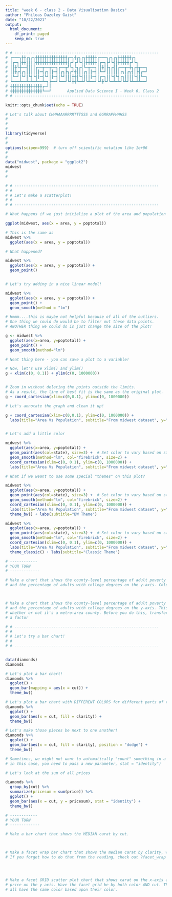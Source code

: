 ```yaml
---
title: "week 6 - class 2 - Data Visualisation Basics"
author: "Phileas Dazeley Gaist"
date: "10/22/2021"
output: 
  html_document:
    df_print: paged
    keep_md: true
---
```


```r
# # ---------------------------------------------------------------
# ┏━━━┓╋╋┏┓┏┓╋╋╋╋╋╋╋╋╋╋╋╋╋╋┏━┓╋┏┓┏┓╋╋╋╋╋┏━━━┓┏┓┏┓╋╋╋╋╋╋┏┓
# ┃┏━┓┃╋╋┃┃┃┃╋╋╋╋╋╋╋╋╋╋╋╋╋╋┃┏┛┏┛┗┫┃╋╋╋╋╋┃┏━┓┣┛┗┫┃╋╋╋╋╋┏┛┗┓
# ┃┃╋┗╋━━┫┃┃┃┏━━┳━━┳━━┓┏━━┳┛┗┓┗┓┏┫┗━┳━━┓┃┃╋┃┣┓┏┫┃┏━━┳━╋┓┏╋┳━━┓
# ┃┃╋┏┫┏┓┃┃┃┃┃┃━┫┏┓┃┃━┫┃┏┓┣┓┏┛╋┃┃┃┏┓┃┃━┫┃┗━┛┃┃┃┃┃┃┏┓┃┏┓┫┃┣┫┏━┛
# ┃┗━┛┃┗┛┃┗┫┗┫┃━┫┗┛┃┃━┫┃┗┛┃┃┃╋╋┃┗┫┃┃┃┃━┫┃┏━┓┃┃┗┫┗┫┏┓┃┃┃┃┗┫┃┗━┓
# ┗━━━┻━━┻━┻━┻━━┻━┓┣━━┛┗━━┛┗┛╋╋┗━┻┛┗┻━━┛┗┛╋┗┛┗━┻━┻┛┗┻┛┗┻━┻┻━━┛
# ╋╋╋╋╋╋╋╋╋╋╋╋╋╋┏━┛┃
# ╋╋╋╋╋╋╋╋╋╋╋╋╋╋┗━━┛       Applied Data Science I - Week 6, Class 2
# # ---------------------------------------------------------------
```

```r
knitr::opts_chunk$set(echo = TRUE)
```

```r
# Let's talk about CHHHAAARRRRTTTSSS and GGRRAPPHHHSS
#
#
#
library(tidyverse)
#
#
options(scipen=999)  # turn off scientific notation like 1e+06
#
#
data("midwest", package = "ggplot2") 
midwest
#
#
```


```r
# # ---------------------------------------------------------------
# # 
# # Let's make a scatterplot! 
# # 
# # ---------------------------------------------------------------

# What happens if we just initialize a plot of the area and population totals of midwestern counties

ggplot(midwest, aes(x = area, y = poptotal))

# This is the same as 
midwest %>% 
  ggplot(aes(x = area, y = poptotal))

# What happened? 

midwest %>% 
  ggplot(aes(x = area, y = poptotal)) + 
  geom_point()


# Let's try adding in a nice linear model! 

midwest %>% 
  ggplot(aes(x = area, y = poptotal)) + 
  geom_point() + 
  geom_smooth(method = "lm")

# Hmmm....this is maybe not helpful because of all of the outliers. 
# One thing we could do would be to filter out these data points. 
# ANOTHER thing we could do is just change the size of the plot! 

g <- midwest %>% 
  ggplot(aes(x=area, y=poptotal)) + 
  geom_point() + 
  geom_smooth(method="lm")

# Neat thing here - you can save a plot to a variable! 

# Now, let's use xlim() and ylim() 
g + xlim(c(0, 0.1)) + ylim(c(0, 1000000)) 


# Zoom in without deleting the points outside the limits. 
# As a result, the line of best fit is the same as the original plot.
g + coord_cartesian(xlim=c(0,0.1), ylim=c(0, 1000000))

# Let's annotate the graph and clean it up! 

g + coord_cartesian(xlim=c(0,0.1), ylim=c(0, 1000000)) + 
  labs(title="Area Vs Population", subtitle="From midwest dataset", y="Population", x="Area", caption="Midwest Demographics")


# Let's add a little color

midwest %>% 
  ggplot(aes(x=area, y=poptotal)) + 
  geom_point(aes(col=state), size=3) +  # Set color to vary based on state categories.
  geom_smooth(method="lm", col="firebrick", size=2) + 
  coord_cartesian(xlim=c(0, 0.1), ylim=c(0, 1000000)) + 
  labs(title="Area Vs Population", subtitle="From midwest dataset", y="Population", x="Area", caption="Midwest Demographics")

# What if we weant to use some special "themes" on this plot? 

midwest %>% 
  ggplot(aes(x=area, y=poptotal)) + 
  geom_point(aes(col=state), size=3) +  # Set color to vary based on state categories.
  geom_smooth(method="lm", col="firebrick", size=2) + 
  coord_cartesian(xlim=c(0, 0.1), ylim=c(0, 1000000)) + 
  labs(title="Area Vs Population", subtitle="From midwest dataset", y="Population", x="Area", caption="Midwest Demographics") + 
  theme_bw() + labs(subtitle="BW Theme")

midwest %>% 
  ggplot(aes(x=area, y=poptotal)) + 
  geom_point(aes(col=state), size=3) +  # Set color to vary based on state categories.
  geom_smooth(method="lm", col="firebrick", size=2) + 
  coord_cartesian(xlim=c(0, 0.1), ylim=c(0, 1000000)) + 
  labs(title="Area Vs Population", subtitle="From midwest dataset", y="Population", x="Area", caption="Midwest Demographics") + 
  theme_classic() + labs(subtitle="Classic Theme")
```

```r
# ------------
# YOUR TURN 
# -------------

# Make a chart that shows the county-level percentage of adult poverty on the x-axis 
# and the percentage of adults with college degrees on the y-axis. Color each point by the state. 



# Make a chart that shows the county-level percentage of adult poverty on the x-axis 
# and the percentage of adults with college degrees on the y-axis. This time, color each point by
# whether or not it's a metro-area county. Before you do this, transform the inmetro variable into
# a factor
```

```r
# # ---------------------------------------------------------------
# # 
# # Let's try a bar chart!
# # 
# # ---------------------------------------------------------------


data(diamonds)
diamonds

# Let's plot a bar chart! 
diamonds %>% 
  ggplot() + 
  geom_bar(mapping = aes(x = cut)) + 
  theme_bw()

# Let's plot a bar chart with DIFFERENT COLORS for different parts of the overall count! 
diamonds %>% 
  ggplot() +
  geom_bar(aes(x = cut, fill = clarity)) + 
  theme_bw()

# Let's make those pieces be next to one another! 
diamonds %>%
  ggplot() + 
  geom_bar(aes(x = cut, fill = clarity), position = "dodge") + 
  theme_bw()

# Sometimes, we might not want to automatically "count" something in a bar chart - 
# in this case, you need to pass a new parameter, stat = "identity")

# Let's look at the sum of all prices 

diamonds %>% 
  group_by(cut) %>%
  summarize(pricesum = sum(price)) %>% 
  ggplot() + 
  geom_bar(aes(x = cut, y = pricesum), stat = "identity") + 
  theme_bw()
```

```r
# ------------
# YOUR TURN 
# -------------

# Make a bar chart that shows the MEDIAN carat by cut.



# Make a facet wrap bar chart that shows the median carat by clarity, where each facet is the cut. 
# If you forget how to do that from the reading, check out ?facet_wrap 




# Make a facet GRID scatter plot chart that shows carat on the x-axis and the 
# price on the y-axis. Have the facet grid be by both color AND cut. Then add a linear model overlaid on top of it. Make the points 
# all have the same color based upon their color.   


```

